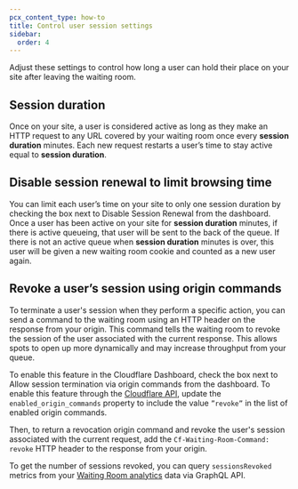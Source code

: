 ```yaml
---
pcx_content_type: how-to
title: Control user session settings
sidebar:
  order: 4
---
```



Adjust these settings to control how long a user can hold their place on your site after leaving the waiting room.

## Session duration

Once on your site, a user is considered active as long as they make an HTTP request to any URL covered by your waiting room once every **session duration** minutes.  Each new request restarts a user’s time to stay active equal to **session duration**. 

## Disable session renewal to limit browsing time

You can limit each user’s time on your site to only one session duration by checking the box next to Disable Session Renewal from the dashboard. Once a user has been active on your site for **session duration** minutes, if there is active queueing, that user will be sent to the back of the queue. If there is not an active queue when **session duration** minutes is over, this user will be given a new waiting room cookie and counted as a new user again.

## Revoke a user’s session using origin commands

To terminate a user's session when they perform a specific action, you can send a command to the waiting room using an HTTP header on the response from your origin. This command tells the waiting room to revoke the session of the user associated with the current response. This allows spots to open up more dynamically and may increase throughput from your queue.

To enable this feature in the Cloudflare Dashboard, check the box next to Allow session termination via origin commands from the dashboard. 
To enable this feature through the [Cloudflare API](/api/operations/waiting-room-update-waiting-room), update the `enabled_origin_commands` property to include the value `”revoke”` in the list of enabled origin commands.
 
Then, to return a revocation origin command and revoke the user's session associated with the current request, add the `Cf-Waiting-Room-Command: revoke` HTTP header to the response from your origin.

To get the number of sessions revoked, you can query `sessionsRevoked` metrics from your [Waiting Room analytics](/waiting-room/waiting-room-analytics/#graphql-analytics) data via GraphQL API.
